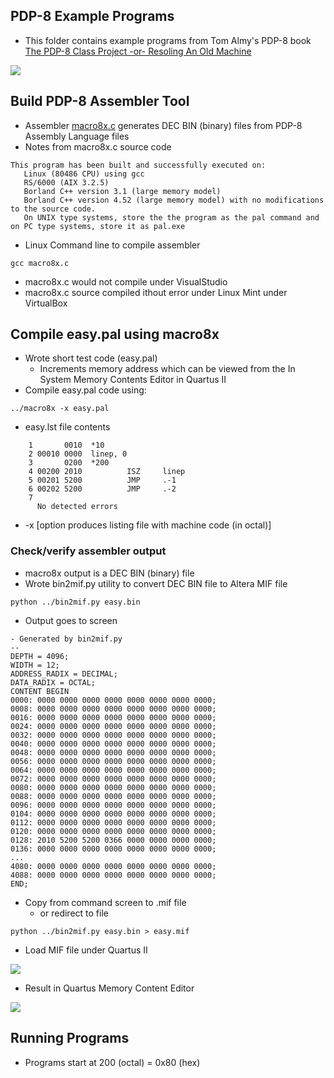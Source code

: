== PDP-8 Example Programs ==

* This folder contains example programs from Tom Almy's PDP-8 book [https://www.amazon.com/PDP-8-Class-Project-Resoling-Machine-ebook/dp/B07KY5RCJ7/ref=sr_1_1?dchild=1&keywords=tom+almy+pdp-8&qid=1615991822&sr=8-1 The PDP-8 Class Project -or- Resoling An Old Machine]

<img src="https://raw.githubusercontent.com/douggilliland/Retro-Computers/master/PDP-8/PDP8_Book(Almy)/Almy_Book_Cover.png"></img>

== Build PDP-8 Assembler Tool ==

* Assembler [https://github.com/douggilliland/Linux-68k/blob/master/pdp8/macro8x.c macro8x.c] generates DEC BIN (binary) files from PDP-8 Assembly Language files
* Notes from macro8x.c source code
<pre>
This program has been built and successfully executed on:
   Linux (80486 CPU) using gcc
   RS/6000 (AIX 3.2.5)
   Borland C++ version 3.1 (large memory model)
   Borland C++ version 4.52 (large memory model) with no modifications to the source code.
   On UNIX type systems, store the the program as the pal command and on PC type systems, store it as pal.exe
</pre>
* Linux Command line to compile assembler
<pre>
gcc macro8x.c
</pre>

* macro8x.c would not compile under VisualStudio
* macro8x.c source compiled ithout error under Linux Mint under VirtualBox

== Compile easy.pal using macro8x ==

* Wrote short test code (easy.pal)
** Increments memory address which can be viewed from the In System Memory Contents Editor in Quartus II
* Compile easy.pal code using:
<pre>
../macro8x -x easy.pal

</pre>
* easy.lst file contents
<pre>
    1       0010  *10
    2 00010 0000  linep, 0
    3       0200  *200
    4 00200 2010          ISZ     linep
    5 00201 5200          JMP     .-1
    6 00202 5200          JMP     .-2
    7                     
      No detected errors
</pre>

* -x [option produces listing file with machine code (in octal)]

=== Check/verify assembler output ===

* macro8x output is a DEC BIN (binary) file
* Wrote bin2mif.py utility to convert DEC BIN file to Altera MIF file
<pre>
python ../bin2mif.py easy.bin

</pre>

* Output goes to screen

<pre>
- Generated by bin2mif.py
-- 
DEPTH = 4096;
WIDTH = 12;
ADDRESS_RADIX = DECIMAL;
DATA_RADIX = OCTAL;
CONTENT BEGIN
0000: 0000 0000 0000 0000 0000 0000 0000 0000;
0008: 0000 0000 0000 0000 0000 0000 0000 0000;
0016: 0000 0000 0000 0000 0000 0000 0000 0000;
0024: 0000 0000 0000 0000 0000 0000 0000 0000;
0032: 0000 0000 0000 0000 0000 0000 0000 0000;
0040: 0000 0000 0000 0000 0000 0000 0000 0000;
0048: 0000 0000 0000 0000 0000 0000 0000 0000;
0056: 0000 0000 0000 0000 0000 0000 0000 0000;
0064: 0000 0000 0000 0000 0000 0000 0000 0000;
0072: 0000 0000 0000 0000 0000 0000 0000 0000;
0080: 0000 0000 0000 0000 0000 0000 0000 0000;
0088: 0000 0000 0000 0000 0000 0000 0000 0000;
0096: 0000 0000 0000 0000 0000 0000 0000 0000;
0104: 0000 0000 0000 0000 0000 0000 0000 0000;
0112: 0000 0000 0000 0000 0000 0000 0000 0000;
0120: 0000 0000 0000 0000 0000 0000 0000 0000;
0128: 2010 5200 5200 0366 0000 0000 0000 0000;
0136: 0000 0000 0000 0000 0000 0000 0000 0000;
...
4080: 0000 0000 0000 0000 0000 0000 0000 0000;
4088: 0000 0000 0000 0000 0000 0000 0000 0000;
END;
</pre>

* Copy from command screen to .mif file
** or redirect to file
<pre>
python ../bin2mif.py easy.bin > easy.mif

</pre>

* Load MIF file under Quartus II

<img src="https://raw.githubusercontent.com/douggilliland/Retro-Computers/master/PDP-8/PDP8_Book(Almy)/docs/Load_MIF_File_in_Quartus.PNG"></img>

* Result in Quartus Memory Content Editor

<img src="https://raw.githubusercontent.com/douggilliland/Retro-Computers/master/PDP-8/PDP8_Book(Almy)/docs/iset_bin_in_MemContentsEditor.PNG"></img>

== Running Programs ==

* Programs start at 200 (octal) = 0x80 (hex)
